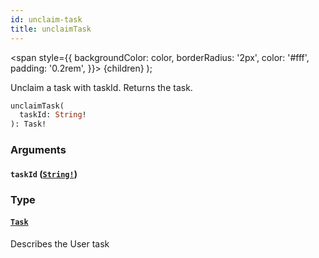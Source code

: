 ```yaml
---
id: unclaim-task
title: unclaimTask
---
```


<span
style={{
      backgroundColor: color,
      borderRadius: '2px',
      color: '#fff',
      padding: '0.2rem',
    }}>
{children}
</span>
);

Unclaim a task with taskId. Returns the task.

```graphql
unclaimTask(
  taskId: String!
): Task!

```

### Arguments

#### `taskId` ([`String!`](/docs/reference/tasklist-api/scalars/string))

### Type

#### [`Task`](/docs/reference/tasklist-api/objects/task)

Describes the User task
